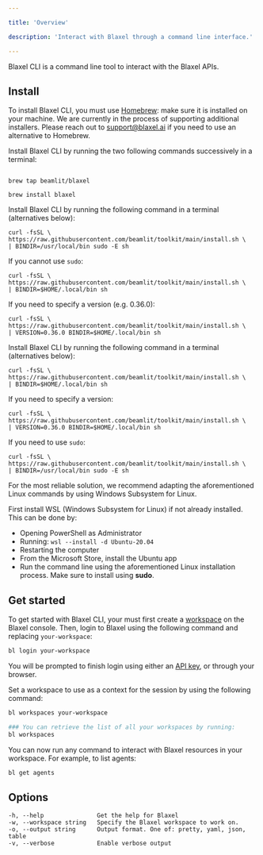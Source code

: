 ```yaml
---

title: 'Overview'

description: 'Interact with Blaxel through a command line interface.'

---
```


Blaxel CLI is a command line tool to interact with the Blaxel APIs.

## Install

<AccordionGroup>

<Accordion title="Install on Mac" icon="apple">

<Warning>To install Blaxel CLI, you must use [Homebrew](https://brew.sh/): make sure it is installed on your machine. We are currently in the process of supporting additional installers. Please reach out to [support@blaxel.ai](mailto:support@blaxel.ai) if you need to use an alternative to Homebrew.</Warning>

Install Blaxel CLI by running the two following commands successively in a terminal:

```shell 

brew tap beamlit/blaxel

```

```shell 
brew install blaxel

```

</Accordion>

<Accordion title="Install on Linux" icon="linux">

Install Blaxel CLI by running the following command in a terminal (alternatives below):

```shell 
curl -fsSL \
https://raw.githubusercontent.com/beamlit/toolkit/main/install.sh \
| BINDIR=/usr/local/bin sudo -E sh
```

If you cannot use `sudo`:

```shell 
curl -fsSL \
https://raw.githubusercontent.com/beamlit/toolkit/main/install.sh \
| BINDIR=$HOME/.local/bin sh
```

If you need to specify a version (e.g. 0.36.0):

```shell 
curl -fsSL \
https://raw.githubusercontent.com/beamlit/toolkit/main/install.sh \
| VERSION=0.36.0 BINDIR=$HOME/.local/bin sh
```

</Accordion>

<Accordion title="Install with cURL" icon="code">

Install Blaxel CLI by running the following command in a terminal (alternatives below):

```shell 
curl -fsSL \
https://raw.githubusercontent.com/beamlit/toolkit/main/install.sh \
| BINDIR=$HOME/.local/bin sh
```

If you need to specify a version:

```shell 
curl -fsSL \
https://raw.githubusercontent.com/beamlit/toolkit/main/install.sh \
| VERSION=0.36.0 BINDIR=$HOME/.local/bin sh
```

If you need to use `sudo`:

```shell 
curl -fsSL \
https://raw.githubusercontent.com/beamlit/toolkit/main/install.sh \
| BINDIR=/usr/local/bin sudo -E sh
```

</Accordion>

<Accordion title="Install on Windows" icon="windows">

For the most reliable solution, we recommend adapting the aforementioned Linux commands by using Windows Subsystem for Linux.

 

First install WSL (Windows Subsystem for Linux) if not already installed. This can be done by:

- Opening PowerShell as Administrator
- Running: `wsl --install -d Ubuntu-20.04`
- Restarting the computer
- From the Microsoft Store, install the Ubuntu app
- Run the command line using the aforementioned Linux installation process. Make sure to install using **sudo**.

</Accordion>

</AccordionGroup>

## Get started

To get started with Blaxel CLI, your must first create a [workspace](../Security/Workspace-access-control) on the Blaxel console. Then, login to Blaxel using the following command and replacing `your-workspace`:

```bash
bl login your-workspace
```

You will be prompted to finish login using either an [API key](../Security/Access-tokens), or through your browser.

Set a workspace to use as a context for the session by using the following command:

```bash
bl workspaces your-workspace

### You can retrieve the list of all your workspaces by running:
bl workspaces
```

You can now run any command to interact with Blaxel resources in your workspace. For example, to list agents:

```bash
bl get agents
```

## **Options**

```
-h, --help               Get the help for Blaxel
-w, --workspace string   Specify the Blaxel workspace to work on.
-o, --output string      Output format. One of: pretty, yaml, json, table
-v, --verbose            Enable verbose output
```